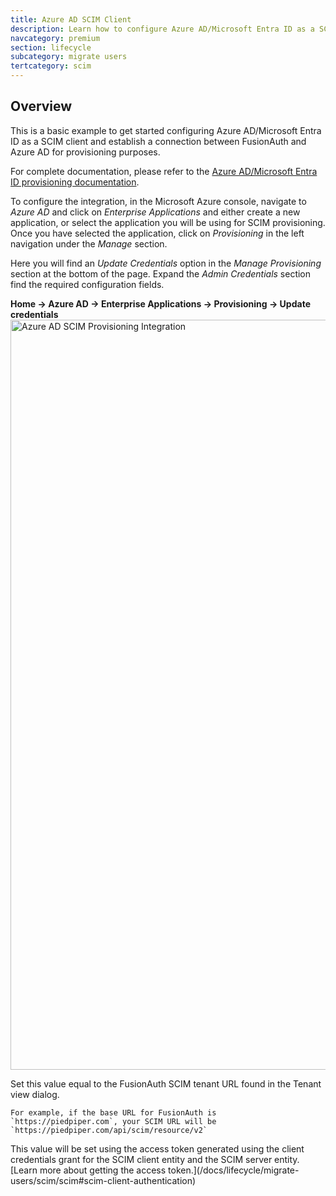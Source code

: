 ```yaml
---
title: Azure AD SCIM Client
description: Learn how to configure Azure AD/Microsoft Entra ID as a SCIM client.
navcategory: premium
section: lifecycle
subcategory: migrate users
tertcategory: scim
---
```


## Overview

This is a basic example to get started configuring Azure AD/Microsoft Entra ID as a SCIM client and establish a connection between FusionAuth and Azure AD for provisioning purposes.

For complete documentation, please refer to the [Azure AD/Microsoft Entra ID provisioning documentation](https://learn.microsoft.com/en-us/entra/identity/app-provisioning/user-provisioning).

<AzureAside>

To configure the integration, in the Microsoft Azure console, navigate to *Azure AD* and click on *Enterprise Applications* and either create a new application, or select the application you will be using for SCIM provisioning. Once you have selected the application, click on *Provisioning* in the left navigation under the *Manage* section.

Here you will find an *Update Credentials* option in the *Manage Provisioning* section at the bottom of the page. Expand the *Admin Credentials* section find the required configuration fields.

<strong>Home -> Azure AD -> Enterprise Applications -> Provisioning -> Update credentials</strong>
<img src="/img/docs/lifecycle/migrate-users/scim/azure-ad-scim-client-credentials.png" alt="Azure AD SCIM Provisioning Integration" width="1200" role="bottom-cropped" />

<APIBlock>
  <APIField name="Tenant URL">
    Set this value equal to the FusionAuth SCIM tenant URL found in the Tenant view dialog.

    For example, if the base URL for FusionAuth is `https://piedpiper.com`, your SCIM URL will be `https://piedpiper.com/api/scim/resource/v2`
  </APIField>
  <APIField name="Secret Token">
    This value will be set using the access token generated using the client credentials grant for the SCIM client entity and the SCIM server entity. [Learn more about getting the access token.](/docs/lifecycle/migrate-users/scim/scim#scim-client-authentication)
  </APIField>
</APIBlock>

